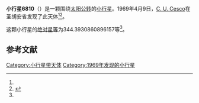 {{Infobox planet
| bgcolour = #FFFFC0
| name = 6810 Juanclaria
| symbol = 
| image = 
| caption = 
| discovery = yes
| discovery_ref = 
| discoverer = [[C._U._Cesco|C. U. Cesco]]
| discovery_site = [[圣胡安省|圣胡安省]] 
| discovered = 1969年4月9日
| designations = yes
| mp_name = 
| named_after = 
| alt_names = 
| mp_category = [[主带小行星|主带小行星]]
| orbit_ref = <ref name="a">[http://ssd.jpl.nasa.gov/sbdb.cgi?sstr=6810 6810 Juanclaria] {{Wayback|url=http://ssd.jpl.nasa.gov/sbdb.cgi?sstr=6810 |date=20210904014906 }}，小行星數據庫瀏覽器（JPL Small-Body Database Browser）－[[美国国家航空航天局|美国国家航空航天局]]喷气推进实验室</ref>
| epoch = 2456400.5 (2013年4月18日更新)
| aphelion = {{convert|3.347134234593965|AU|km|3|abbr=on|lk=out}}
| perihelion = {{convert|2.927738575814186|AU|km|3|abbr=on}}
| semimajor = {{convert|3.137436405204076|AU|km|3|abbr=on}}
| eccentricity = 0.066837316
| period = 2029.835409 [[日|日]]<br />5.56[[儒略年|儒略年]]
| avg_speed = 
| inclination = 10.38504144459698
| asc_node = 294.36089770064
| mean_anomaly = 
| arg_peri = 344.3930860896157
| satellites = 
| physical_characteristics = yes
| dimensions = 
| mass = 
| density = 
| surface_grav = 
| escape_velocity = 
| sidereal_day = 
| axial_tilt = 
| pole_ecliptic_lat = 
| pole_ecliptic_lon = 
| albedo = 
| temperatures= 
| temp_name1 = 
| mean_temp_1 = 
| max_temp_1 = 
| temp_name2 = 
| max_temp_2 = 
| spectral_type = 
| abs_magnitude = 344.3930860896157
}}

'''小行星6810'''（{{lang-en|6810 Juanclaria}}）是一颗围绕[[太阳|太阳]][[公转|公转]]的[[小行星|小行星]]。1969年4月9日，[[C._U._Cesco|C. U. Cesco]]在圣胡安省发现了此天体<ref name="a" /><ref>{{cite news|title=小行星列表|url=http://cfa-www.harvard.edu/iau/lists/NumberedMPs.txt|accessdate=2013-07-08|newspaper=哈佛大学|archive-date=2008-05-17|archive-url=https://web.archive.org/web/20080517010638/http://cfa-www.harvard.edu/iau/lists/NumberedMPs.txt|dead-url=no}}</ref>。

这颗小行星的[[绝对星等|绝对星等]]为344.3930860896157等<ref name="a" />。

==参考文献==
{{reflist}}
{{Minor Planet Number|[[小行星6809|小行星6809]]|[[小行星6811|小行星6811]]}}

{{小天体}}

[[Category:小行星带天体|Category:小行星带天体]]
[[Category:1969年发现的小行星|Category:1969年发现的小行星]]

{{asteroid-stub}}